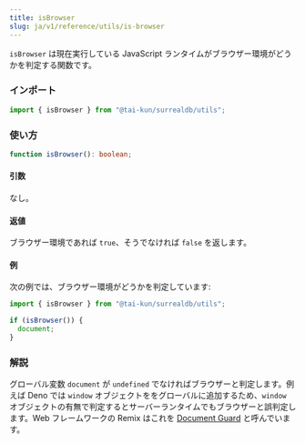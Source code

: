 ```yaml
---
title: isBrowser
slug: ja/v1/reference/utils/is-browser
---
```


`isBrowser` は現在実行している JavaScript ランタイムがブラウザー環境がどうかを判定する関数です。

### インポート

```ts
import { isBrowser } from "@tai-kun/surrealdb/utils";
```

### 使い方

```ts
function isBrowser(): boolean;
```

#### 引数

なし。

#### 返値

ブラウザー環境であれば `true`、そうでなければ `false` を返します。

#### 例

次の例では、ブラウザー環境がどうかを判定しています:

```ts
import { isBrowser } from "@tai-kun/surrealdb/utils";

if (isBrowser()) {
  document;
}
```

### 解説

グローバル変数 `document` が `undefined` でなければブラウザーと判定します。例えば Deno では `window` オブジェクトををグローバルに追加するため、`window` オブジェクトの有無で判定するとサーバーランタイムでもブラウザーと誤判定します。Web フレームワークの Remix はこれを [Document Guard](https://remix.run/docs/en/main/guides/constraints#document-guard) と呼んでいます。
